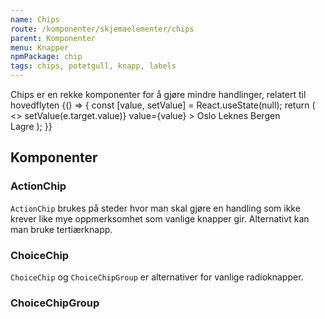 ```yaml
---
name: Chips
route: /komponenter/skjemaelementer/chips
parent: Komponenter
menu: Knapper
npmPackage: chip
tags: chips, potetgull, knapp, labels
---
```



<PageHeader>
  Chips er en rekke komponenter for å gjøre mindre handlinger, relatert til
  hovedflyten
</PageHeader>

<Playground>
  {() => {
    const [value, setValue] = React.useState(null);
    return (
      <>
        <ChoiceChipGroup
          name="city"
          label="Velg din hjemby"
          onChange={e => setValue(e.target.value)}
          value={value}
        >
          <ChoiceChip value="Oslo">Oslo</ChoiceChip>
          <ChoiceChip value="Leknes">Leknes</ChoiceChip>
          <ChoiceChip value="Bergen" disabled>
            Bergen
          </ChoiceChip>
        </ChoiceChipGroup>
        <br />
        <ActionChip>Lagre</ActionChip>
      </>
    );
  }}
</Playground>

## Komponenter

### ActionChip

<ImportStatement imports="ActionChip" />
<Props of={ActionChip} />

`ActionChip` brukes på steder hvor man skal gjøre en handling som ikke krever like mye oppmerksomhet som vanlige knapper gir.
Alternativt kan man bruke tertiærknapp.

### ChoiceChip

<ImportStatement imports="ChoiceChip" />
<Props of={ChoiceChip} />

`ChoiceChip` og `ChoiceChipGroup` er alternativer for vanlige radioknapper.

### ChoiceChipGroup

<ImportStatement imports="ChoiceChipGroup" />
<Props of={ChoiceChipGroup} />
